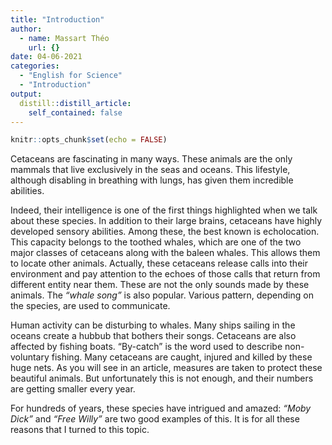 ```yaml
---
title: "Introduction"
author:
  - name: Massart Théo
    url: {}
date: 04-06-2021
categories:
  - "English for Science"
  - "Introduction"
output:
  distill::distill_article:
    self_contained: false
---
```


```r
knitr::opts_chunk$set(echo = FALSE)
```

Cetaceans are fascinating in many ways. These animals are the only mammals that live exclusively in the seas and oceans. This lifestyle, although disabling in breathing with lungs, has given them incredible abilities. 

Indeed, their intelligence is one of the first things highlighted when we talk about these species. In addition to their large brains, cetaceans have highly developed sensory abilities. Among these, the best known is echolocation. This capacity belongs to the toothed whales, which are one of the two major classes of cetaceans along with the baleen whales. This allows them to locate other animals. Actually, these cetaceans release calls into their environment and pay attention to the echoes of those calls that return from different entity near them. These are not the only sounds made by these animals. The *"whale song"* is also popular. Various pattern, depending on the species, are used to communicate. 

Human activity can be disturbing to whales. Many ships sailing in the oceans create a hubbub that bothers their songs. Cetaceans are also affected by fishing boats. "By-catch" is the word used to describe non-voluntary fishing. Many cetaceans are caught, injured and killed by these huge nets.
As you will see in an article, measures are taken to protect these beautiful animals. But unfortunately this is not enough, and their numbers are getting smaller every year.

For hundreds of years, these species have intrigued and amazed: *"Moby Dick"* and *"Free Willy"* are two good examples of this. It is for all these reasons that I turned to this topic. 



